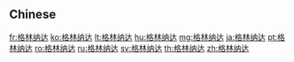 {{also|格林納達}}
==Chinese==
{{zh-see|格林納達}}

[[fr:格林纳达]]
[[ko:格林纳达]]
[[lt:格林纳达]]
[[hu:格林纳达]]
[[mg:格林纳达]]
[[ja:格林纳达]]
[[pt:格林纳达]]
[[ro:格林纳达]]
[[ru:格林纳达]]
[[sv:格林纳达]]
[[th:格林纳达]]
[[zh:格林纳达]]